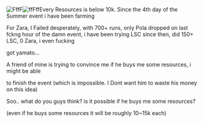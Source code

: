 [[File:Ce742cee-dc04-40a5-9e9d-09c2b0222fa5.jpg|thumb|FffF]][[File:D3c9ae06-8186-4512-aea9-b41bd8a71845.jpg|thumb|ffFff]]Every Resources is below 10k. Since the 4th day of the Summer event i have been farming 

For Zara, I Failed desperately, with 700+ runs, only Pola dropped on last fckng hour of the damn event, i have been trying LSC since then, did 150+ LSC, 0 Zara, i even fucking

got yamato...

A friend of mine is trying to convince me if he buys me some resources, i might be able

to finish the event (which is impossible. I Dont want him to waste his money on this idea)

Soo.. what do you guys think? is it possible if he buys me some resources?

(even if he buys some resources it will be roughly 10~15k each)<ac_metadata title="Pure Fail"> </ac_metadata>